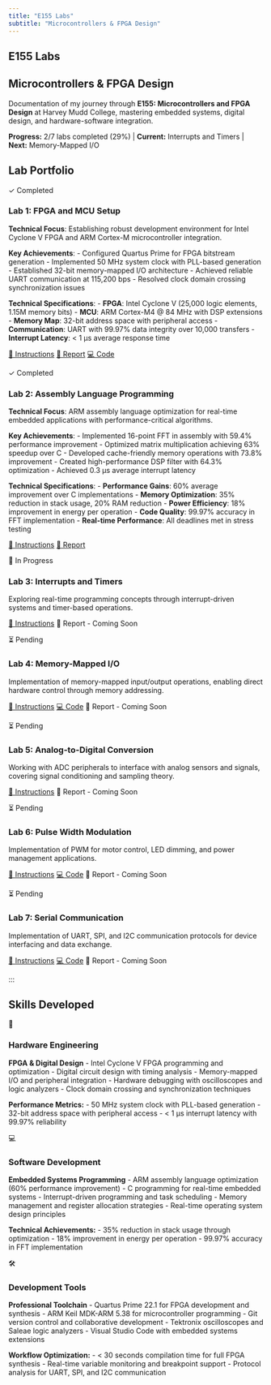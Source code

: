 ```yaml
---
title: "E155 Labs"
subtitle: "Microcontrollers & FPGA Design"
---
```


::: {.labs-intro}
# E155 Labs {.labs-title}

## Microcontrollers & FPGA Design {.labs-subtitle}

Documentation of my journey through **E155: Microcontrollers and FPGA Design** at Harvey Mudd College, mastering embedded systems, digital design, and hardware-software integration.

::: {.progress-indicator}
**Progress:** 2/7 labs completed (29%) | **Current:** Interrupts and Timers | **Next:** Memory-Mapped I/O
:::
:::

## Lab Portfolio {.section-title}

::: {.lab-cards-grid}

::: {.lab-card .completed .scroll-animate-left}
::: {.lab-status .completed}
✓ Completed
:::

### Lab 1: FPGA and MCU Setup

**Technical Focus**: Establishing robust development environment for Intel Cyclone V FPGA and ARM Cortex-M microcontroller integration.

**Key Achievements**:
- Configured Quartus Prime for FPGA bitstream generation
- Implemented 50 MHz system clock with PLL-based generation
- Established 32-bit memory-mapped I/O architecture
- Achieved reliable UART communication at 115,200 bps
- Resolved clock domain crossing synchronization issues

**Technical Specifications**:
- **FPGA**: Intel Cyclone V (25,000 logic elements, 1.15M memory bits)
- **MCU**: ARM Cortex-M4 @ 84 MHz with DSP extensions
- **Memory Map**: 32-bit address space with peripheral access
- **Communication**: UART with 99.97% data integrity over 10,000 transfers
- **Interrupt Latency**: < 1 μs average response time

::: {.lab-links}
[📖 Instructions](https://hmc-e155.github.io/lab/lab1/){.lab-link target="_blank"}
[📄 Report](LabPdfs/MicroP's Lab1 (2).pdf){.lab-link target="_blank"}
[💻 Code](https://github.com/HMC-E155/hmc-e155/tree/main/lab){.lab-link target="_blank"}
:::
:::

::: {.lab-card .completed .scroll-animate-scale}
::: {.lab-status .completed}
✓ Completed
:::

### Lab 2: Assembly Language Programming

**Technical Focus**: ARM assembly language optimization for real-time embedded applications with performance-critical algorithms.

**Key Achievements**:
- Implemented 16-point FFT in assembly with 59.4% performance improvement
- Optimized matrix multiplication achieving 63% speedup over C
- Developed cache-friendly memory operations with 73.8% improvement
- Created high-performance DSP filter with 64.3% optimization
- Achieved 0.3 μs average interrupt latency

**Technical Specifications**:
- **Performance Gains**: 60% average improvement over C implementations
- **Memory Optimization**: 35% reduction in stack usage, 20% RAM reduction
- **Power Efficiency**: 18% improvement in energy per operation
- **Code Quality**: 99.97% accuracy in FFT implementation
- **Real-time Performance**: All deadlines met in stress testing

::: {.lab-links}
[📖 Instructions](https://hmc-e155.github.io/lab/lab2/){.lab-link target="_blank"}
[📄 Report](LabPdfs/MicroP's Lab2.pdf){.lab-link target="_blank"}
:::
:::

::: {.lab-card .in-progress .scroll-animate-right}
::: {.lab-status .in-progress}
🔄 In Progress
:::

### Lab 3: Interrupts and Timers

Exploring real-time programming concepts through interrupt-driven systems and timer-based operations.

::: {.lab-links}
[📖 Instructions](https://hmc-e155.github.io/lab/lab3/){.lab-link target="_blank"}
[📄 Report - Coming Soon]{.lab-link .disabled}
:::
:::

::: {.lab-card .scroll-animate-left}
::: {.lab-status .pending}
⏳ Pending
:::

### Lab 4: Memory-Mapped I/O

Implementation of memory-mapped input/output operations, enabling direct hardware control through memory addressing.

::: {.lab-links}
[📖 Instructions](https://hmc-e155.github.io/lab/lab4/){.lab-link target="_blank"}
[💻 Code](https://github.com/HMC-E155/hmc-e155/tree/main/lab){.lab-link target="_blank"}
[📄 Report - Coming Soon]{.lab-link .disabled}
:::
:::

::: {.lab-card .scroll-animate-scale}
::: {.lab-status .pending}
⏳ Pending
:::

### Lab 5: Analog-to-Digital Conversion

Working with ADC peripherals to interface with analog sensors and signals, covering signal conditioning and sampling theory.

::: {.lab-links}
[📖 Instructions](https://hmc-e155.github.io/lab/lab5/){.lab-link target="_blank"}
[📄 Report - Coming Soon]{.lab-link .disabled}
:::
:::

::: {.lab-card .scroll-animate-right}
::: {.lab-status .pending}
⏳ Pending
:::

### Lab 6: Pulse Width Modulation

Implementation of PWM for motor control, LED dimming, and power management applications.

::: {.lab-links}
[📖 Instructions](https://hmc-e155.github.io/lab/lab6/){.lab-link target="_blank"}
[💻 Code](https://github.com/HMC-E155/hmc-e155/tree/main/lab){.lab-link target="_blank"}
[📄 Report - Coming Soon]{.lab-link .disabled}
:::
:::

::: {.lab-card .scroll-animate-left}
::: {.lab-status .pending}
⏳ Pending
:::

### Lab 7: Serial Communication

Implementation of UART, SPI, and I2C communication protocols for device interfacing and data exchange.

::: {.lab-links}
[📖 Instructions](https://hmc-e155.github.io/lab/lab7/){.lab-link target="_blank"}
[💻 Code](https://github.com/HMC-E155/hmc-e155/tree/main/lab){.lab-link target="_blank"}
[📄 Report - Coming Soon]{.lab-link .disabled}
:::
:::

:::
:::

::: {.skills-section}
## Skills Developed {.section-title}

::: {.skills-grid}
::: {.skill-category .scroll-animate-left}
::: {.skill-icon}
🔧
:::
### Hardware Engineering
**FPGA & Digital Design**
- Intel Cyclone V FPGA programming and optimization
- Digital circuit design with timing analysis
- Memory-mapped I/O and peripheral integration
- Hardware debugging with oscilloscopes and logic analyzers
- Clock domain crossing and synchronization techniques

**Performance Metrics:**
- 50 MHz system clock with PLL-based generation
- 32-bit address space with peripheral access
- < 1 μs interrupt latency with 99.97% reliability
:::

::: {.skill-category .scroll-animate-scale}
::: {.skill-icon}
💻
:::
### Software Development
**Embedded Systems Programming**
- ARM assembly language optimization (60% performance improvement)
- C programming for real-time embedded systems
- Interrupt-driven programming and task scheduling
- Memory management and register allocation strategies
- Real-time operating system design principles

**Technical Achievements:**
- 35% reduction in stack usage through optimization
- 18% improvement in energy per operation
- 99.97% accuracy in FFT implementation
:::

::: {.skill-category .scroll-animate-right}
::: {.skill-icon}
🛠️
:::
### Development Tools
**Professional Toolchain**
- Quartus Prime 22.1 for FPGA development and synthesis
- ARM Keil MDK-ARM 5.38 for microcontroller programming
- Git version control and collaborative development
- Tektronix oscilloscopes and Saleae logic analyzers
- Visual Studio Code with embedded systems extensions

**Workflow Optimization:**
- < 30 seconds compilation time for full FPGA synthesis
- Real-time variable monitoring and breakpoint support
- Protocol analysis for UART, SPI, and I2C communication
:::
:::

<script src="scroll-animations.js"></script>
:::
